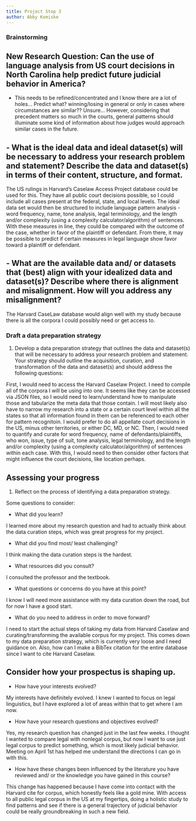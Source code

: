 ```yaml
---
title: Project Step 3
author: Abby Komiske 
---
```

### Brainstorming

## New Research Question: Can the use of language analysis from US court decisions in North Carolina help predict future judicial behavior in America? 

- This needs to be refined/concentrated and I know there are a lot of holes... Predict what? winning/losing in general or only in cases where circumstances are similar?? Unsure... However, considering that precedent matters so much in the courts, general patterns should illuminate some kind of information about how judges would approach similar cases in the future. 

## - What is the ideal data and ideal dataset(s) will be necessary to address your research problem and statement? Describe the data and dataset(s) in terms of their content, structure, and format.

The US rulings in Harvard's Caselaw Access Project database could be used for this. They have all public court decisions possible, so I could include all cases present at the federal, state, and local levels. The ideal data set would then be structured to include language pattern analysis - word frequency, name, tone analysis, legal terminology, and the length and/or complexity (using a complexity calculator/algorithm) of sentences. With these measures in line, they could be compared with the outcome of the case, whether in favor of the plaintiff or defendant. From there, it may be possible to predict if certain measures in legal language show favor toward a plaintiff or defendant.    

## - What are the available data and/ or datasets that (best) align with your idealized data and dataset(s)? Describe where there is alignment and misalignment. How will you address any misalignment?

The Harvard CaseLaw database would align well with my study because there is all the corpora I could possibly need or get access to. 


### Draft a data preparation strategy

1. Develop a data preparation strategy that outlines the data and dataset(s) that will be necessary to address your research problem and statement. Your strategy should outline the acquisition, curation, and transformation of the data and dataset(s) and should address the following questions:

First, I would need to access the Harvard Caselaw Project. I need to compile all of the corpora I will be using into one. It seems like they can be accessed via JSON files, so I would need to learn/understand how to manipulate those and tabularize the meta data that those contain. I will most likely also have to narrow my research into a state or a certain court level within all the states so that all information found in them can be referenced to each other for pattern recognitoin. I would prefer to do all appellate court decisions in the US, minus other territories, or either DC, MD, or NC. 
Then, I would need to quantify and curate for word frequency, name of defendants/plaintiffs, who won, issue, type of suit, tone analysis, legal terminology, and the length and/or complexity (using a complexity calculator/algorithm) of sentences within each case. 
With this, I would need to then consider other factors that might influence the court decisions, like location perhaps. 


## Assessing your progress

1. Reflect on the process of identifying a data preparation strategy.

Some questions to consider:

- What did you learn?

I learned more about my research question and had to actually think about the data curation steps, which was great progress for my project. 

- What did you find most/ least challenging?

I think making the data curation steps is the hardest.

- What resources did you consult?

I consulted the professor and the textbook. 

- What questions or concerns do you have at this point?

I know I will need more assistance with my data curation down the road, but for now I have a good start. 

- What do you need to address in order to move forward?

I need to start the actual steps of taking my data from Harvard Caselaw and curating/transforming the available corpus for my project. This comes down to my data preparation strategy, which is currently very loose and I need guidance on. 
Also, how can I make a BibTex citation for the entire database since I want to cite Harvard Caselaw.  

## Consider how your prospectus is shaping up.

- How have your interests evolved?

My interests have definitely evolved. I knew I wanted to focus on legal linguistics, but I have explored a lot of areas within that to get where I am now. 

- How have your research questions and objectives evolved?

Yes, my research question has changed just in the last few weeks. I thought I wanted to compare legal with nonlegal corpus, but now I want to use just legal corpus to predict something, which is most likely judicial behavior. Meeting on April 1st has helped me understand the directions I can go in with this. 

- How have these changes been influenced by the literature you have reviewed and/ or the knowledge you have gained in this course?

This change has happened because I have come into contact with the Harvard cite for corpus, which honestly feels like a gold mine. With access to all public legal corpus in the US at my fingertips, doing a holistic study to find patterns and see if there is a general trajectory of judicial behavior could be really groundbreaking in such a new field. 
